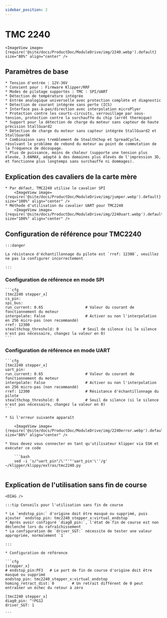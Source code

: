 ```yaml
---
sidebar_position: 2
---
```





# TMC 2240

    <ImageView image={require('@site/docs/ProductDoc/ModuleDrive/img/2240.webp').default} size="80%" align="center" />

## Paramètres de base

    * Tension d'entrée : 12V-36V
    * Convient pour : Firmware Klipper/RRF
    * Modes de pilotage supportés : TMC : SPI/UART
    * Détection de température intégrée
    * Entrée analogique universelle avec protection complète et diagnostic
    * Détection de courant intégrée sans perte (ICS)
    * Interface pas-à-pas/direction avec interpolation microPlyer
    * Protection contre les courts-circuits, verrouillage par sous-tension, protection contre la surchauffe du chip (arrêt thermique)
    * Support pour la détection de charge du moteur sans capteur de haute précision StallGuard2
    * Détection de charge du moteur sans capteur intégrée StallGuard2 et StallGuard4
    * Combinaison sans tremblement de StealthChop et SpreadCycle, résolvant le problème de rebond du moteur au point de commutation de la fréquence de découpage.
    * Plus de puissance, moins de chaleur (supporte une tension plus élevée, 3.0AMAX, adapté à des domaines plus élevés de l'impression 3D, et fonctionne plus longtemps sans surchauffe ni dommages).

## Explication des cavaliers de la carte mère

    * Par défaut, TMC2240 utilise le cavalier SPI
        <ImageView image={require('@site/docs/ProductDoc/ModuleDrive/img/jumper.webp').default} size="100%" align="center" />
    * Méthode d'utilisation du cavalier UART pour TMC2240
        <ImageView image={require('@site/docs/ProductDoc/ModuleDrive/img/2240uart.webp').default} size="100%" align="center" />


## Configuration de référence pour TMC2240

    :::danger

    La résistance d'échantillonnage du pilote est `rref: 12300`, veuillez ne pas la configurer incorrectement

    :::

### Configuration de référence en mode SPI

    ```cfg
    [tmc2240 stepper_x]
    cs_pin: 
    spi_bus: 
    run_current: 0.65                   # Valeur du courant de fonctionnement du moteur
    interpolate: False                  # Activer ou non l'interpolation en 256 micro-pas (non recommandé)
    rref: 12300
    stealthchop_threshold: 0           # Seuil de silence (si le silence n'est pas nécessaire, changez la valeur en 0)
    ```

### Configuration de référence en mode UART

    ```cfg
    [tmc2240 stepper_x]
    uart_pin:
    run_current: 0.65                   # Valeur du courant de fonctionnement du moteur
    interpolate: False                  # Activer ou non l'interpolation en 256 micro-pas (non recommandé)
    rref: 12300                         # Résistance d'échantillonnage du pilote
    stealthchop_threshold: 0            # Seuil de silence (si le silence n'est pas nécessaire, changez la valeur en 0)
    ```

    * Si l'erreur suivante apparaît
        
        <ImageView image={require('@site/docs/ProductDoc/ModuleDrive/img/2240error.webp').default} size="80%" align="center" />

    * Vous devez vous connecter en tant qu'utilisateur klipper via SSH et exécuter ce code

        ```bash
        sed -i 's/"uart_pin"/\'"'"'uart_pin'\''/g' ~/klipper/klippy/extras/tmc2240.py
        ```

## Explication de l'utilisation sans fin de course

    <DIAG />

    :::tip Conseils pour l'utilisation sans fin de course

    * Le `endstop_pin:` d'origine doit être masqué ou supprimé, puis ajouter `endstop_pin: tmc2240_stepper_x:virtual_endstop`
    * Après avoir configuré `diag0_pin:`, l'état de fin de course est non déclenché lors du rafraîchissement
    * La configuration de `driver_SGT:` nécessite de tester une valeur appropriée, normalement `1`

    :::

    * Configuration de référence

    ```cfg
    [stepper_x]
    # endstop_pin:PF3   # Le port de fin de course d'origine doit être masqué ou supprimé
    endstop_pin: tmc2240_stepper_x:virtual_endstop
    homing_retract_dist: 0        # Un retrait différent de 0 peut entraîner un échec du retour à zéro

    [tmc2240 stepper_x]
    diag0_pin: ^!PG12
    driver_SGT: 1

    ```